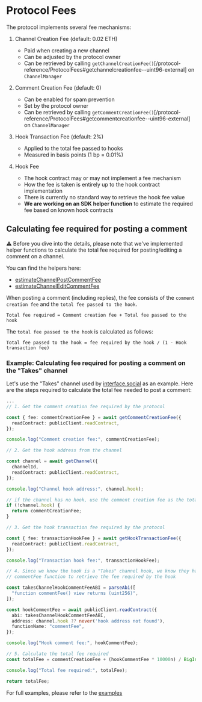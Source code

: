 # Protocol Fees

The protocol implements several fee mechanisms:

1. Channel Creation Fee (default: 0.02 ETH)

   - Paid when creating a new channel
   - Can be adjusted by the protocol owner
   - Can be retrieved by calling `getChannelCreationFee()`[/protocol-reference/ProtocolFees#getchannelcreationfee--uint96-external] on `ChannelManager`

2. Comment Creation Fee (default: 0)

   - Can be enabled for spam prevention
   - Set by the protocol owner
   - Can be retrieved by calling `getCommentCreationFee()`[/protocol-reference/ProtocolFees#getcommentcreationfee--uint96-external] on `ChannelManager`

3. Hook Transaction Fee (default: 2%)

   - Applied to the total fee passed to hooks
   - Measured in basis points (1 bp = 0.01%)

4. Hook Fee
   - The hook contract may or may not implement a fee mechanism
   - How the fee is taken is entirely up to the hook contract implementation
   - There is currently no standard way to retrieve the hook fee value
   - **We are working on an SDK helper function** to estimate the required fee based on known hook contracts

## Calculating fee required for posting a comment

⚠️ Before you dive into the details, please note that we've implemented helper functions to calculate the total fee required for posting/editing a comment on a channel.

You can find the helpers here:

- [estimateChannelPostCommentFee](https://comments-monorepo-docs-git-feat-estimatable-hook-discove.vercel.app/sdk-reference/channel-manager/functions/estimateChannelPostCommentFee)
- [estimateChannelEditCommentFee](https://comments-monorepo-docs-git-feat-estimatable-hook-discove.vercel.app/sdk-reference/channel-manager/functions/estimateChannelEditCommentFee)

When posting a comment (including replies), the fee consists of the `comment creation fee` and the `total fee passed to the hook`.

```
Total fee required = Comment creation fee + Total fee passed to the hook
```

The `total fee passed to the hook` is calculated as follows:

```
Total fee passed to the hook = fee required by the hook / (1 - Hook transaction fee)
```

### Example: Calculating fee required for posting a comment on the "Takes" channel

Let's use the "Takes" channel used by [interface.social](https://interface.social) as an example. Here are the steps required to calculate the total fee needed to post a comment:

```typescript
...
// 1. Get the comment creation fee required by the protocol

const { fee: commentCreationFee } = await getCommentCreationFee({
  readContract: publicClient.readContract,
});

console.log("Comment creation fee:", commentCreationFee);

// 2. Get the hook address from the channel

const channel = await getChannel({
  channelId,
  readContract: publicClient.readContract,
});

console.log("Channel hook address:", channel.hook);

// if the channel has no hook, use the comment creation fee as the total fee required
if (!channel.hook) {
  return commentCreationFee;
}

// 3. Get the hook transaction fee required by the protocol

const { fee: transactionHookFee } = await getHookTransactionFee({
  readContract: publicClient.readContract,
});

console.log("Transaction hook fee:", transactionHookFee);

// 4. Since we know the hook is a "Takes" channel hook, we know they have a
// commentFee function to retrieve the fee required by the hook

const takesChannelHookCommentFeeABI = parseAbi([
  "function commentFee() view returns (uint256)",
]);

const hookCommentFee = await publicClient.readContract({
  abi: takesChannelHookCommentFeeABI,
  address: channel.hook ?? never('hook address not found'),
  functionName: "commentFee",
});

console.log("Hook comment fee:", hookCommentFee);

// 5. Calculate the total fee required
const totalFee = commentCreationFee + (hookCommentFee * 10000n) / BigInt(10000 - transactionHookFee);

console.log("Total fee required:", totalFee);

return totalFee;
```

For full examples, please refer to the [examples](https://github.com/ecp-eth/comments-monorepo/tree/main/examples/snippets/typescript/retrieve-takes-channel-hook-post-fee.ts)
